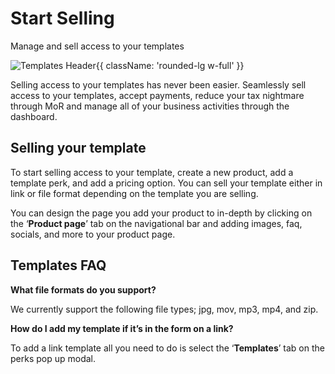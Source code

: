 
# Start Selling

Manage and sell access to your templates

![Templates Header](https://i.imgur.com/hWMJkXo.png){{ className: 'rounded-lg w-full' }}

Selling access to your templates has never been easier. Seamlessly sell access to your templates, accept payments, reduce your tax nightmare through MoR and manage all of your business activities through the dashboard.

## Selling your template

To start selling access to your template, create a new product, add a template perk, and add a pricing option. You can sell your template either in link or file format depending on the template you are selling.

You can design the page you add your product to in-depth by clicking on the ‘**Product page**’ tab on the navigational bar and adding images, faq, socials, and more to your product page.

## Templates FAQ

**What file formats do you support?**

We currently support the following file types; jpg, mov, mp3, mp4, and zip.

**How do I add my template if it’s in the form on a link?**

To add a link template all you need to do is select the ‘**Templates**’ tab on the perks pop up modal.